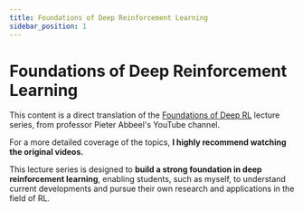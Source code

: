 ```yaml
---
title: Foundations of Deep Reinforcement Learning
sidebar_position: 1
---
```



# Foundations of Deep Reinforcement Learning

This content is a direct translation of the [Foundations of Deep RL](https://www.youtube.com/playlist?list=PLwRJQ4m4UJjNymuBM9RdmB3Z9N5-0IlY0) lecture series, from professor Pieter Abbeel's YouTube channel.

For a more detailed coverage of the topics, **I highly recommend watching the original videos.**

This lecture series is designed to **build a strong foundation in deep reinforcement learning**, enabling students, such as myself, to understand current developments and pursue their own research and applications in the field of RL.

<DocCardList />